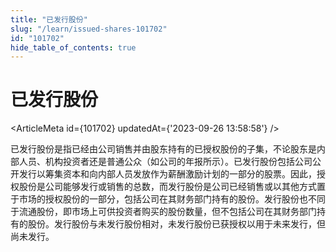 ```yaml
---
title: "已发行股份"
slug: "/learn/issued-shares-101702"
id: "101702"
hide_table_of_contents: true
---
```



# 已发行股份

<ArticleMeta id={101702} updatedAt={'2023-09-26 13:58:58'} />
<div className='border-solid border-b border-t-0 my-4 border-[var(--ifm-color-gray-300)]' />

已发行股份是指已经由公司销售并由股东持有的已授权股份的子集，不论股东是内部人员、机构投资者还是普通公众（如公司的年报所示）。已发行股份包括公司公开发行以筹集资本和向内部人员发放作为薪酬激励计划的一部分的股票。因此，授权股份是公司能够发行或销售的总数，而发行股份是公司已经销售或以其他方式置于市场的授权股份的一部分，包括公司在其财务部门持有的股份。发行股份也不同于流通股份，即市场上可供投资者购买的股份数量，但不包括公司在其财务部门持有的股份。发行股份与未发行股份相对，未发行股份已获授权以用于未来发行，但尚未发行。
